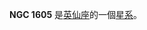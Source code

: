 {{NGCInfoBox|NGCID=NGC 1605|發現者=弗里德里希·威廉·赫歇爾|發現日期=1786年12月11日|其他編號=OCL 406|曆元=J2000.0|赤經=4時34分52.2秒
|赤緯=45°16'17"|星座=英仙座|星體=星系|星等=10.7|表面亮度=|藍等=}}

'''NGC 1605''' 是[[英仙座|英仙座]]的一個[[星系|星系]]。

{{NGCReference|1605}}
{{Catalogs|NGC=1605}}